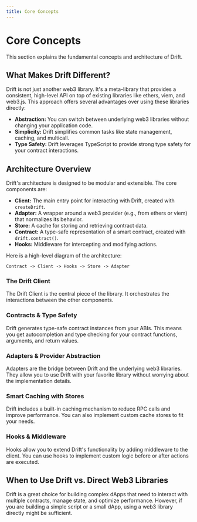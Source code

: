 ```yaml
---
title: Core Concepts
---
```


# Core Concepts

This section explains the fundamental concepts and architecture of Drift.

## What Makes Drift Different?

Drift is not just another web3 library. It's a meta-library that provides a consistent, high-level API on top of existing libraries like ethers, viem, and web3.js. This approach offers several advantages over using these libraries directly:

- **Abstraction:** You can switch between underlying web3 libraries without changing your application code.
- **Simplicity:** Drift simplifies common tasks like state management, caching, and multicall.
- **Type Safety:** Drift leverages TypeScript to provide strong type safety for your contract interactions.

## Architecture Overview

Drift's architecture is designed to be modular and extensible. The core components are:

- **Client:** The main entry point for interacting with Drift, created with `createDrift`.
- **Adapter:** A wrapper around a web3 provider (e.g., from ethers or viem) that normalizes its behavior.
- **Store:** A cache for storing and retrieving contract data.
- **Contract:** A type-safe representation of a smart contract, created with `drift.contract()`.
- **Hooks:** Middleware for intercepting and modifying actions.

Here is a high-level diagram of the architecture:

```
Contract -> Client -> Hooks -> Store -> Adapter
```

### The Drift Client

The Drift Client is the central piece of the library. It orchestrates the interactions between the other components.

### Contracts & Type Safety

Drift generates type-safe contract instances from your ABIs. This means you get autocompletion and type checking for your contract functions, arguments, and return values.

### Adapters & Provider Abstraction

Adapters are the bridge between Drift and the underlying web3 libraries. They allow you to use Drift with your favorite library without worrying about the implementation details.

### Smart Caching with Stores

Drift includes a built-in caching mechanism to reduce RPC calls and improve performance. You can also implement custom cache stores to fit your needs.

### Hooks & Middleware

Hooks allow you to extend Drift's functionality by adding middleware to the client. You can use hooks to implement custom logic before or after actions are executed.

## When to Use Drift vs. Direct Web3 Libraries

Drift is a great choice for building complex dApps that need to interact with multiple contracts, manage state, and optimize performance. However, if you are building a simple script or a small dApp, using a web3 library directly might be sufficient.
